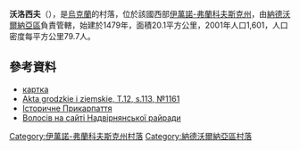 {{coord|48|43|43|N|24|40|31|E|scale:30000|display=title}}

'''沃洛西夫'''（{{lang-uk|Волосів}}），是[[烏克蘭|烏克蘭]]的村落，位於該國西部[[伊萬諾-弗蘭科夫斯克州|伊萬諾-弗蘭科夫斯克州]]，由[[納德沃爾納亞區|納德沃爾納亞區]]負責管轄，始建於1479年，面積20.1平方公里，2001年人口1,601，人口密度每平方公里79.7人。

==參考資料==
*[http://gska2.rada.gov.ua/pls/z7502/A005?rf7571=13887 картка]{{dead link|date=2018年3月 |bot=InternetArchiveBot |fix-attempted=yes }}
*[http://polona.pl/item/665606/66/ Akta grodzkie i ziemskie, T.12, s.113, №1161] {{Wayback|url=http://polona.pl/item/665606/66/ |date=20151225111900 }}
* [http://history.iv-fr.net/article.php?id=402 Історичне Прикарпаття] {{Wayback|url=http://history.iv-fr.net/article.php?id=402 |date=20160305173252 }}
* [https://web.archive.org/web/20161228005701/http://www.nadrda.gov.ua/node/202 Волосів на сайті Надвірнянської райради]

{{DEFAULTSORT:Волосів}}
[[Category:伊萬諾-弗蘭科夫斯克州村落|Category:伊萬諾-弗蘭科夫斯克州村落]]
[[Category:納德沃爾納亞區村落|Category:納德沃爾納亞區村落]]


{{IvanoFrankivsk-geo-stub}}